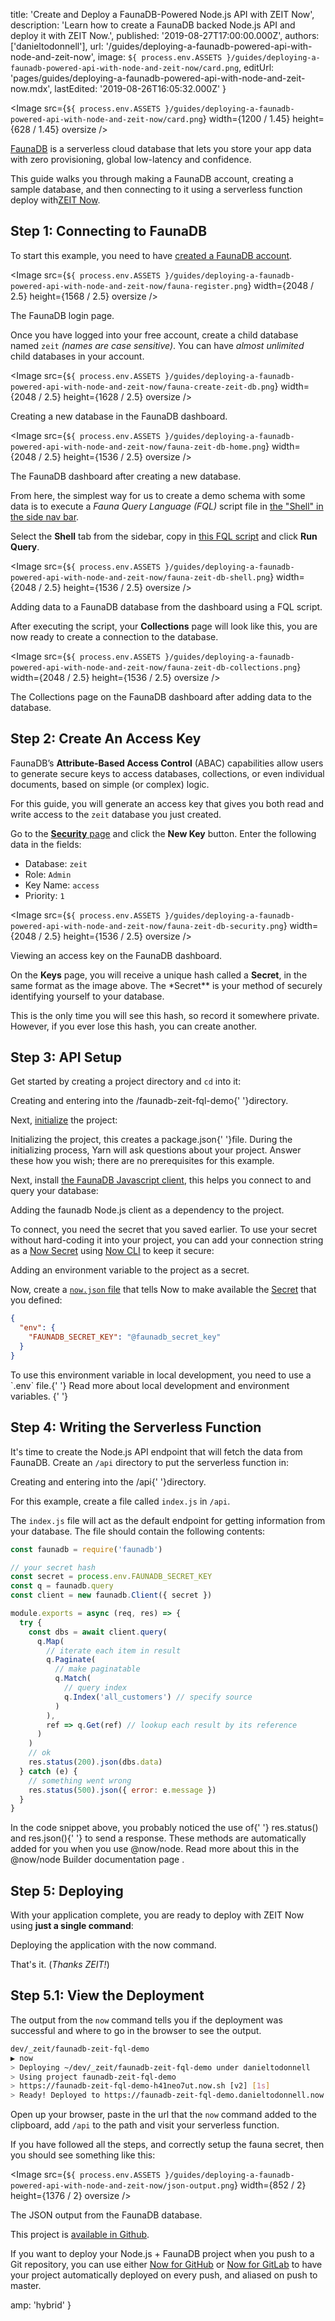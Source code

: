 
  title: 'Create and Deploy a FaunaDB-Powered Node.js API with ZEIT Now',
  description:
    'Learn how to create a FaunaDB backed Node.js API and deploy it with ZEIT Now.',
  published: '2019-08-27T17:00:00.000Z',
  authors: ['danieltodonnell'],
  url: '/guides/deploying-a-faunadb-powered-api-with-node-and-zeit-now',
  image: `${
    process.env.ASSETS
  }/guides/deploying-a-faunadb-powered-api-with-node-and-zeit-now/card.png`,
  editUrl:
    'pages/guides/deploying-a-faunadb-powered-api-with-node-and-zeit-now.mdx',
  lastEdited: '2019-08-26T16:05:32.000Z'
}

<Image
  src={`${
    process.env.ASSETS
  }/guides/deploying-a-faunadb-powered-api-with-node-and-zeit-now/card.png`}
  width={1200 / 1.45}
  height={628 / 1.45}
  oversize
/>

[FaunaDB](https://fauna.com/) is a serverless cloud database that lets you store your app data with zero provisioning, global low-latency and confidence.

This guide walks you through making a FaunaDB account, creating a sample database, and then connecting to it using a serverless function deploy with[ZEIT Now](/now).

## Step 1: Connecting to FaunaDB

To start this example, you need to have [created a FaunaDB account](https://dashboard.fauna.com/accounts/register).

<Image
  src={`${
    process.env.ASSETS
  }/guides/deploying-a-faunadb-powered-api-with-node-and-zeit-now/fauna-register.png`}
  width={2048 / 2.5}
  height={1568 / 2.5}
  oversize
/>
<Caption>The FaunaDB login page.</Caption>

Once you have logged into your free account, create a child database named `zeit` _(names are case sensitive)_. You can have _almost unlimited_ child databases in your account.

<Image
  src={`${
    process.env.ASSETS
  }/guides/deploying-a-faunadb-powered-api-with-node-and-zeit-now/fauna-create-zeit-db.png`}
  width={2048 / 2.5}
  height={1628 / 2.5}
  oversize
/>
<Caption>Creating a new database in the FaunaDB dashboard.</Caption>

<Image
  src={`${
    process.env.ASSETS
  }/guides/deploying-a-faunadb-powered-api-with-node-and-zeit-now/fauna-zeit-db-home.png`}
  width={2048 / 2.5}
  height={1536 / 2.5}
  oversize
/>
<Caption>The FaunaDB dashboard after creating a new database.</Caption>

From here, the simplest way for us to create a demo schema with some data is to execute a _Fauna Query Language (FQL)_ script file in [the "Shell" in the side nav bar](https://dashboard.fauna.com/webshell/@db/zeit).

Select the **Shell** tab from the sidebar, copy in [this FQL script](https://raw.githubusercontent.com/danieltodonnell/faunadb-zeit-fql-demo/master/fql-scripts/ecommerce.fql) and click **Run Query**.

<Image
  src={`${
    process.env.ASSETS
  }/guides/deploying-a-faunadb-powered-api-with-node-and-zeit-now/fauna-zeit-db-shell.png`}
  width={2048 / 2.5}
  height={1536 / 2.5}
  oversize
/>
<Caption>Adding data to a FaunaDB database from the dashboard using a FQL script.</Caption>

After executing the script, your **Collections** page will look like this, you are now ready to create a connection to the database.

<Image
  src={`${
    process.env.ASSETS
  }/guides/deploying-a-faunadb-powered-api-with-node-and-zeit-now/fauna-zeit-db-collections.png`}
  width={2048 / 2.5}
  height={1536 / 2.5}
  oversize
/>
<Caption>The Collections page on the FaunaDB dashboard after adding data to the database.</Caption>

## Step 2: Create An Access Key

FaunaDB’s **Attribute-Based Access Control** (ABAC) capabilities allow users to generate secure keys to access databases, collections, or even individual documents, based on simple (or complex) logic.

For this guide, you will generate an access key that gives you both read and write access to the `zeit` database you just created.

Go to the [**Security** page](https://dashboard.fauna.com/keys/@db/zeit) and click the **New Key** button. Enter the following data in the fields:

- Database: `zeit`
- Role: `Admin`
- Key Name: `access`
- Priority: `1`

<Image
  src={`${
    process.env.ASSETS
  }/guides/deploying-a-faunadb-powered-api-with-node-and-zeit-now/fauna-zeit-db-security.png`}
  width={2048 / 2.5}
  height={1536 / 2.5}
  oversize
/>
<Caption>Viewing an <InlineCode>access key</InlineCode> on the FaunaDB dashboard.</Caption>

On the **Keys** page, you will receive a unique hash called a **Secret**, in the same format as the image above. The \*Secret\*\* is your method of securely identifying yourself to your database.

<Note warning>
  This is the only time you will see this hash, so record it somewhere private.
  However, if you ever lose this hash, you can create another.
</Note>

## Step 3: API Setup

Get started by creating a project directory and `cd` into it:

<Snippet dark text="mkdir faunadb-zeit-fql-demo && cd faunadb-zeit-fql-demo" />
<Caption>
  Creating and entering into the <InlineCode>/faunadb-zeit-fql-demo</InlineCode>{' '}directory.
</Caption>

Next, [initialize](https://yarnpkg.com/lang/en/docs/cli/init/) the project:

<Snippet dark text="yarn init" />
<Caption>
  Initializing the project, this creates a <InlineCode>package.json</InlineCode>{' '}file.
</Caption>

<Note hint>
  During the initializing process, Yarn will ask questions about your project.
  Answer these how you wish; there are no prerequisites for this example.
</Note>

Next, install [the FaunaDB Javascript client](https://github.com/fauna/faunadb-js), this helps you connect to and query your database:

<Snippet dark text="yarn add faunadb" />
<Caption>
  Adding the <InlineCode>faunadb</InlineCode> Node.js client as a <GenericLink href="https://yarnpkg.com/lang/en/docs/installing-dependencies/">dependency</GenericLink> to the project.
</Caption>

To connect, you need the secret that you saved earlier. To use your secret without hard-coding it into your project, you can add your connection string as a [Now Secret](https://zeit.co/docs/v2/deployments/environment-variables-and-secrets/#securing-environment-variables-using-secrets) using [Now CLI](https://zeit.co/download#now-cli) to keep it secure:

<Snippet dark text="now secrets add faunadb_secret_key YourFaunaDBSecret" />
<Caption>
  Adding an environment variable to the project as a secret.
</Caption>

Now, create a [`now.json` file](https://zeit.co/docs/v2/deployments/configuration/) that tells Now to make available the [Secret](https://zeit.co/docs/v2/deployments/environment-variables-and-secrets/#securing-environment-variables-using-secrets) that you defined:

```json
{
  "env": {
    "FAUNADB_SECRET_KEY": "@faunadb_secret_key"
  }
}
```

<Note hint>
  To use this environment variable in local development, you need to use a
  `.env` file.{' '}
  <GenericLink href="/docs/v2/serverless-functions/introduction/#local-development">
    Read more about local development and environment variables.
  </GenericLink>{' '}
</Note>

## Step 4: Writing the Serverless Function

It's time to create the Node.js API endpoint that will fetch the data from FaunaDB. Create an `/api` directory to put the serverless function in:

<Snippet dark text="mkdir api && cd api" />
<Caption>
  Creating and entering into the <InlineCode>/api</InlineCode>{' '}directory.
</Caption>

For this example, create a file called `index.js` in `/api`.

The `index.js` file will act as the default endpoint for getting information from your database. The file should contain the following contents:

```js
const faunadb = require('faunadb')

// your secret hash
const secret = process.env.FAUNADB_SECRET_KEY
const q = faunadb.query
const client = new faunadb.Client({ secret })

module.exports = async (req, res) => {
  try {
    const dbs = await client.query(
      q.Map(
        // iterate each item in result
        q.Paginate(
          // make paginatable
          q.Match(
            // query index
            q.Index('all_customers') // specify source
          )
        ),
        ref => q.Get(ref) // lookup each result by its reference
      )
    )
    // ok
    res.status(200).json(dbs.data)
  } catch (e) {
    // something went wrong
    res.status(500).json({ error: e.message })
  }
}
```

<Note hint>
  In the code snippet above, you probably noticed the use of{' '}
  <InlineCode>res.status()</InlineCode> and <InlineCode>res.json()</InlineCode>{' '}
  to send a response. These methods are automatically added for you when you use
  <InlineCode>@now/node</InlineCode>. Read more about this in the <GenericLink href="/docs/v2/deployments/official-builders/node-js-now-node#helpers">
    <InlineCode>@now/node</InlineCode> Builder documentation page
  </GenericLink>.
</Note>

## Step 5: Deploying

With your application complete, you are ready to deploy with ZEIT Now using **just a single command**:

<Snippet dark text="now" />
<Caption>
  Deploying the application with the <InlineCode>now</InlineCode> command.
</Caption>

That's it. (_Thanks ZEIT!_)

## Step 5.1: View the Deployment

The output from the `now` command tells you if the deployment was successful and where to go in the browser to see the output.

```bash
dev/_zeit/faunadb-zeit-fql-demo
▶ now
> Deploying ~/dev/_zeit/faunadb-zeit-fql-demo under danieltodonnell
> Using project faunadb-zeit-fql-demo
> https://faunadb-zeit-fql-demo-h41neo7ut.now.sh [v2] [1s]
> Ready! Deployed to https://faunadb-zeit-fql-demo.danieltodonnell.now.sh [in clipboard] [10s]
```

Open up your browser, paste in the url that the `now` command added to the clipboard, add `/api` to the path and visit your serverless function.

If you have followed all the steps, and correctly setup the fauna secret, then you should see something like this:

<Image
  src={`${
    process.env.ASSETS
  }/guides/deploying-a-faunadb-powered-api-with-node-and-zeit-now/json-output.png`}
  width={852 / 2}
  height={1376 / 2}
  oversize
/>
<Caption>The JSON output from the FaunaDB database.</Caption>

This project is [available in Github](https://github.com/danieltodonnell/faunadb-zeit-fql-demo).

If you want to deploy your Node.js + FaunaDB project when you push to a Git repository, you can use either [Now for GitHub](/docs/v2/advanced/now-for-github/) or [Now for GitLab](/docs/v2/advanced/now-for-gitlab/) to have your project automatically deployed on every push, and aliased on push to master.


  amp: 'hybrid'
}
